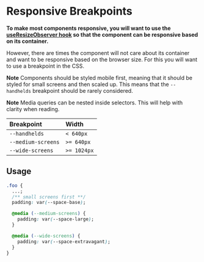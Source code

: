 
<Meta title="Design/Breakpoints" />

# Responsive Breakpoints

**To make most components responsive, you will want to use the
[useResizeObserver hook](/hooks/use-resize-observer) so that the component can
be responsive based on its container.**

However, there are times the component will not care about its container and
want to be responsive based on the browser size. For this you will want to use a
breakpoint in the CSS.

**Note** Components should be styled mobile first, meaning that it should be
styled for small screens and then scaled up. This means that the `--handhelds`
breakpoint should be rarely considered.

**Note** Media queries can be nested inside selectors. This will help with
clarity when reading.

| Breakpoint         | Width       |
| :----------------- | :---------- |
| `--handhelds`      | `< 640px`   |
| `--medium-screens` | `>= 640px`  |
| `--wide-screens`   | `>= 1024px` |

## Usage

```css
.foo {
  ...;
  /** small screens first **/
  padding: var(--space-base);

  @media (--medium-screens) {
    padding: var(--space-large);
  }

  @media (--wide-screens) {
    padding: var(--space-extravagant);
  }
}
```
